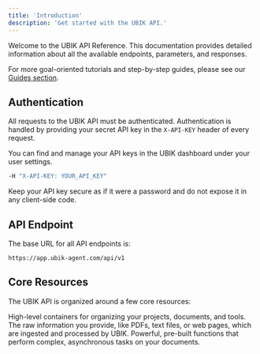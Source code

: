 ```yaml
---
title: 'Introduction'
description: 'Get started with the UBIK API.'
---
```


Welcome to the UBIK API Reference. This documentation provides detailed information about all the available endpoints, parameters, and responses.

For more goal-oriented tutorials and step-by-step guides, please see our [Guides section](/en/index).

## Authentication

All requests to the UBIK API must be authenticated. Authentication is handled by providing your secret API key in the `X-API-KEY` header of every request.

You can find and manage your API keys in the UBIK dashboard under your user settings.

```bash cURL
-H "X-API-KEY: YOUR_API_KEY"
```

<Tip>
  Keep your API key secure as if it were a password and do not expose it in any client-side code.
</Tip>

## API Endpoint

The base URL for all API endpoints is:

```
https://app.ubik-agent.com/api/v1
```

## Core Resources

The UBIK API is organized around a few core resources:

<CardGroup cols={3}>
  <Card
    title="Workspaces"
    icon="layout-dashboard"
    href="/en/guides/managing-workspaces"
  >
    High-level containers for organizing your projects, documents, and tools.
  </Card>
  <Card
    title="Documents"
    icon="files"
    href="/en/guides/managing-workspaces"
  >
    The raw information you provide, like PDFs, text files, or web pages, which are ingested and processed by UBIK.
  </Card>
  <Card
    title="Tools"
    icon="wrench"
    href="/en/guides/executing-tools"
  >
    Powerful, pre-built functions that perform complex, asynchronous tasks on your documents.
  </Card>
</CardGroup>
